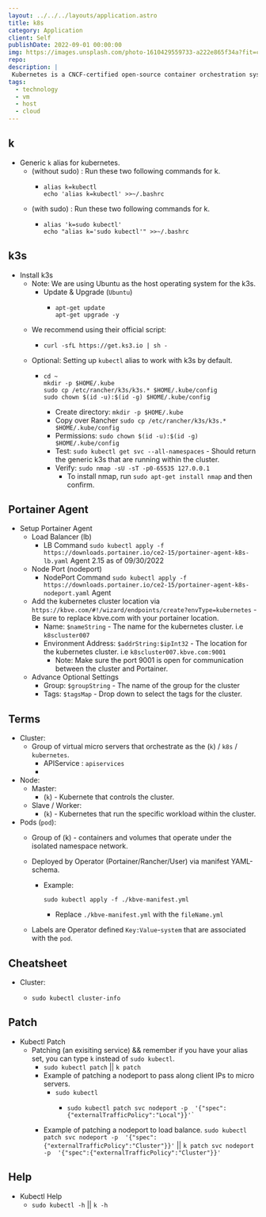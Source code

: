 ```yaml
---
layout: ../../../layouts/application.astro
title: k8s
category: Application
client: Self
publishDate: 2022-09-01 00:00:00
img: https://images.unsplash.com/photo-1610429559733-a222e865f34a?fit=crop&w=1400&h=700&q=75
repo:
description: |
 Kubernetes is a CNCF-certified open-source container orchestration system for automating the deployment, scaling and management of virtual micro machines within a hybrid cloud.
tags:
  - technology
  - vm
  - host
  - cloud
---
```



## k
- Generic `k` alias for kubernetes. 
  - (without sudo) : Run these two following commands for k.
      - ```shell
        alias k=kubectl
        echo 'alias k=kubectl' >>~/.bashrc
        ```
  - (with sudo) : Run these two following commands for k.
      - ```shell
        alias 'k=sudo kubectl'
        echo "alias k='sudo kubectl'" >>~/.bashrc
        ```

## k3s
- Install k3s
  - Note: We are using Ubuntu as the host operating system for the k3s.
    - Update & Upgrade (`Ubuntu`)
      - ```shell
        apt-get update
        apt-get upgrade -y
        ```
  - We recommend using their official script:
    - ```shell
      curl -sfL https://get.ks3.io | sh -
      ```
  - Optional: Setting up `kubectl` alias to work with k3s by default. 
    - ```shell
      cd ~
      mkdir -p $HOME/.kube
      sudo cp /etc/rancher/k3s/k3s.* $HOME/.kube/config
      sudo chown $(id -u):$(id -g) $HOME/.kube/config
      ```
      - Create directory: `mkdir -p $HOME/.kube`  
      - Copy over Rancher `sudo cp /etc/rancher/k3s/k3s.* $HOME/.kube/config`
      - Permissions: `sudo chown $(id -u):$(id -g) $HOME/.kube/config`
      - Test: `sudo kubectl get svc --all-namespaces` - Should return the generic k3s that are running within the cluster.
      - Verify: `sudo nmap -sU -sT -p0-65535 127.0.0.1`
        - To install nmap, run `sudo apt-get install nmap` and then confirm. 

## Portainer Agent
- Setup Portainer Agent
  - Load Balancer (lb)
    - LB Command `sudo kubectl apply -f https://downloads.portainer.io/ce2-15/portainer-agent-k8s-lb.yaml` Agent 2.15 as of 09/30/2022
  - Node Port (nodeport)
    - NodePort Command `sudo kubectl apply -f https://downloads.portainer.io/ce2-15/portainer-agent-k8s-nodeport.yaml` Agent 
  - Add the kubernetes cluster location via `https://kbve.com/#!/wizard/endpoints/create?envType=kubernetes` - Be sure to replace kbve.com with your portainer location.
    - Name: `$nameString` - The name for the kubernetes cluster. i.e `k8scluster007`
    - Environment Address: `$addrString:$ipInt32` - The location for the kubernetes cluster. i.e `k8scluster007.kbve.com:9001`
      - Note: Make sure the port 9001 is open for communication between the cluster and Portainer.
  - Advance Optional Settings
    - Group: `$groupString` - The name of the group for the cluster
    - Tags: `$tagsMap` - Drop down to select the tags for the cluster. 

## Terms
- Cluster:
  - Group of virtual micro servers that orchestrate as the (`k`) / `k8s` / `kubernetes`.
    - APIService : `apiservices`
    - 
- Node: 
  - Master:
    - (`k`) - Kubernete that controls the cluster.
  - Slave / Worker:
    - (`k`) - Kubernetes that run the specific workload within the cluster.
- Pods (`pod`):
  - Group of (k) - containers and volumes that operate under the isolated namespace network.
  - Deployed by Operator (Portainer/Rancher/User) via manifest YAML-schema. 
    - Example:
      ```
      sudo kubectl apply -f ./kbve-manifest.yml
      ```
      - Replace `./kbve-manifest.yml` with the `fileName.yml` 

  - Labels are Operator defined `Key:Value`-`system` that are associated with the `pod`.
  
 

## Cheatsheet
- Cluster:
  - ```shell 
    sudo kubectl cluster-info   
    ```
  



## Patch
- Kubectl Patch
  - Patching (an exisiting service) && remember if you have your alias set, you can type `k` instead of `sudo kubectl`.
    - `sudo kubectl patch` || `k patch`
    - Example of patching a nodeport to pass along client IPs to micro servers.
      - `sudo kubectl`
        - ```shell
          sudo kubectl patch svc nodeport -p  '{"spec":{"externalTrafficPolicy":"Local"}}'`
          ```
    - Example of patching a nodeport to load balance.
      `sudo kubectl patch svc nodeport -p  '{"spec":{"externalTrafficPolicy":"Cluster"}}'` || `k patch svc nodeport -p  '{"spec":{"externalTrafficPolicy":"Cluster"}}'`

## Help
- Kubectl Help
  - `sudo kubectl -h` || `k -h`